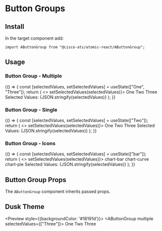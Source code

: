 

<Meta title="Components/Button Groups" component={AButtonGroup} />

# Button Groups

## Install

In the target component add:

```
import AButtonGroup from "@cisco-ats/atomic-react/AButtonGroup";
```

## Usage

<Preview>
  <Story name="usage-1">
    <AApp style={{marginRight: 20}}>
      <h3>Button Group - Multiple</h3>
      <YourComponent>
        {() => {
          const [selectedValues, setSelectedValues] = useState(["One", "Three"]);
          return (
            <>
              <AButtonGroup multiple selectedValues={selectedValues} onChange={(_, selectedValues) => setSelectedValues(selectedValues)}>
                <AButton value="One">One</AButton>
                <AButton value="Two">Two</AButton>
                <AButton value="Three">Three</AButton>
              </AButtonGroup>
              <ADivider />
              Selected Values: {JSON.stringify(selectedValues)}
            </>
          );
        }}
      </YourComponent>
    </AApp>
  </Story>
  <Story name="usage-2">
    <AApp style={{marginRight: 20}}>
      <h3>Button Group - Single</h3>
      <YourComponent>
        {() => {
          const [selectedValues, setSelectedValues] = useState(["Two"]);
          return (
            <>
              <AButtonGroup selectedValues={selectedValues} onChange={(_, selectedValues) => setSelectedValues(selectedValues)}>
                <AButton value="One">One</AButton>
                <AButton value="Two">Two</AButton>
                <AButton value="Three">Three</AButton>
              </AButtonGroup>
              <ADivider />
              Selected Values: {JSON.stringify(selectedValues)}
            </>
          );
        }}
      </YourComponent>
    </AApp>
  </Story>
  <Story name="usage-3">
    <AApp>
      <h3>Button Group - Icons</h3>
      <YourComponent>
        {() => {
          const [selectedValues, setSelectedValues] = useState(["bar"]);
          return (
            <>
              <AButtonGroup selectedValues={selectedValues} onChange={(_, selectedValues) => setSelectedValues(selectedValues)}>
                <AButton value="bar" icon><AIcon>chart-bar</AIcon></AButton>
                <AButton value="line" icon><AIcon>chart-curve</AIcon></AButton>
                <AButton value="pie" icon><AIcon>chart-pie</AIcon></AButton>
              </AButtonGroup>
              <ADivider />
              Selected Values: {JSON.stringify(selectedValues)}
            </>
          );
        }}
      </YourComponent>
    </AApp>
  </Story>
</Preview>

## Button Group Props

The `AButtonGroup` component inherits passed props.

<Props of={AButtonGroup} />

## Dusk Theme

<Preview style={{backgroundColor: '#18191d'}}>
  <Story name="dusk-1">
    <AApp defaultTheme="dusk">
      <AButtonGroup multiple selectedValues={["Three"]}>
        <AButton value="One">One</AButton>
        <AButton value="Two">Two</AButton>
        <AButton value="Three">Three</AButton>
      </AButtonGroup>
    </AApp>
  </Story>
</Preview>
